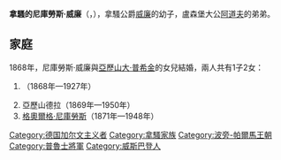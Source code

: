 {{Multiple issues|
{{Expand language|1=en|time=2021-01-14T11:24:21+00:00}}
{{Unreferenced|time=2021-01-14T11:24:21+00:00}}
}}
{{Infobox noble
| name        = 拿騷的尼庫勞斯·威廉
| image       = NassauNicolaus.jpg
| birth_date  = {{birth date|1832|9|20|df=y}}
| birth_place = [[威斯巴登|威斯巴登]]
| death_date  = {{death date and age|1905|9|17|1832|9|20|df=y}}
| death_place = 威斯巴登
| noble family= [[拿騷王朝|拿騷王朝]]
| father      = [[威廉_(拿騷公爵)|拿騷公爵威廉]]
| mother      = [[符騰堡的保琳_(1810-1856)|符騰堡的保琳]]
| religion    = [[加爾文主義|加爾文主義]]
}}
'''拿騷的尼庫勞斯·威廉'''（{{lang-de|Nikolaus Wilhelm zu Nassau}}，{{bd|1832年|9月20日|1905年|9月17日}}），拿騷公爵[[威廉_(拿騷公爵)|威廉]]的幼子，盧森堡大公[[阿道夫_(卢森堡大公)|阿道夫]]的弟弟。

== 家庭 ==
1868年，尼庫勞斯·威廉與[[亚历山大·谢尔盖耶维奇·普希金|亞歷山大·普希金]]的女兒{{link-ru|娜塔莉亞·亞歷山德羅芙娜·普希金|Пушкина, Наталья Александровна|娜塔莉亞}}結婚，兩人共有1子2女：
# {{le|梅倫貝格的索菲|Sophie of Merenberg|索菲}}（1868年—1927年）
# 亞歷山德拉（1869年—1950年）
# [[梅倫貝格的格奧爾格·尼庫勞斯|格奧爾格·尼庫勞斯]]（1871年—1948年）

{{Authority control}}
{{歐洲人物小作品}}

[[Category:德国加尔文主义者|Category:德国加尔文主义者]]
[[Category:拿騷家族|Category:拿騷家族]]
[[Category:波旁-帕爾馬王朝|Category:波旁-帕爾馬王朝]]
[[Category:普魯士將軍|Category:普魯士將軍]]
[[Category:威斯巴登人|Category:威斯巴登人]]